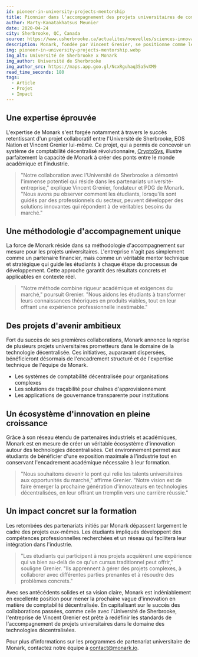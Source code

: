 ```yaml
---
id: pioneer-in-university-projects-mentorship
title: Pionnier dans l'accompagnement des projets universitaires de comptabilité décentralisée
author: Marty-Kanatakhatsus Meunier
date: 2020-04-24
city: Sherbrooke, QC, Canada
source: https://www.usherbrooke.ca/actualites/nouvelles/sciences-innovations-technologiques/details/42749
description: Monark, fondée par Vincent Grenier, se positionne comme le leader dans l'accompagnement des projets universitaires en technologies décentralisées, s'appuyant sur des collaborations réussies comme CryptoSys avec l'Université de Sherbrooke. L'entreprise offre un mentorat sur mesure pour transformer les connaissances académiques en solutions prêtes pour le marché, favorisant l'innovation et les compétences professionnelles chez les étudiants.
img: pioneer-in-university-projects-mentorship.webp
img_alt: Université de Sherbrooke x Monark
img_author: Université de Sherbrooke
img_author_src: https://maps.app.goo.gl/NcxRguhaq35a5vXM9
read_time_seconds: 180
tags:
  - Article
  - Projet
  - Impact
---
```


## Une expertise éprouvée

L'expertise de Monark s'est forgée notamment à travers le succès retentissant d'un projet collaboratif entre l'Université de Sherbrooke, EOS Nation et Vincent Grenier lui-même. Ce projet, qui a permis de concevoir un système de comptabilité décentralisé révolutionnaire, <a href="https://www.usherbrooke.ca/actualites/nouvelles/sciences-innovations-technologiques/details/42749" target="_blank">CryptoSys</a>, illustre parfaitement la capacité de Monark à créer des ponts entre le monde académique et l'industrie.

> "Notre collaboration avec l'Université de Sherbrooke a démontré l'immense potentiel qui réside dans les partenariats université-entreprise," explique Vincent Grenier, fondateur et PDG de Monark. "Nous avons pu observer comment les étudiants, lorsqu'ils sont guidés par des professionnels du secteur, peuvent développer des solutions innovantes qui répondent à de véritables besoins du marché."

## Une méthodologie d'accompagnement unique

La force de Monark réside dans sa méthodologie d'accompagnement sur mesure pour les projets universitaires. L'entreprise n'agit pas simplement comme un partenaire financier, mais comme un véritable mentor technique et stratégique qui guide les étudiants à chaque étape du processus de développement. Cette approche garantit des résultats concrets et applicables en contexte réel.

> "Notre méthode combine rigueur académique et exigences du marché," poursuit Grenier. "Nous aidons les étudiants à transformer leurs connaissances théoriques en produits viables, tout en leur offrant une expérience professionnelle inestimable."

## Des projets d'avenir ambitieux

Fort du succès de ses premières collaborations, Monark annonce la reprise de plusieurs projets universitaires prometteurs dans le domaine de la technologie décentralisée. Ces initiatives, auparavant dispersées, bénéficieront désormais de l'encadrement structuré et de l'expertise technique de l'équipe de Monark.

- Les systèmes de comptabilité décentralisée pour organisations complexes
- Les solutions de traçabilité pour chaînes d'approvisionnement
- Les applications de gouvernance transparente pour institutions

## Un écosystème d'innovation en pleine croissance

Grâce à son réseau étendu de partenaires industriels et académiques, Monark est en mesure de créer un véritable écosystème d'innovation autour des technologies décentralisées. Cet environnement permet aux étudiants de bénéficier d'une exposition maximale à l'industrie tout en conservant l'encadrement académique nécessaire à leur formation.

> "Nous souhaitons devenir le pont qui relie les talents universitaires aux opportunités du marché," affirme Grenier. "Notre vision est de faire émerger la prochaine génération d'innovateurs en technologies décentralisées, en leur offrant un tremplin vers une carrière réussie."

## Un impact concret sur la formation

Les retombées des partenariats initiés par Monark dépassent largement le cadre des projets eux-mêmes. Les étudiants impliqués développent des compétences professionnelles recherchées et un réseau qui facilitera leur intégration dans l'industrie.

> "Les étudiants qui participent à nos projets acquièrent une expérience qui va bien au-delà de ce qu'un cursus traditionnel peut offrir," souligne Grenier. "Ils apprennent à gérer des projets complexes, à collaborer avec différentes parties prenantes et à résoudre des problèmes concrets."

Avec ses antécédents solides et sa vision claire, Monark est indéniablement en excellente position pour mener la prochaine vague d'innovation en matière de comptabilité décentralisée. En capitalisant sur le succès des collaborations passées, comme celle avec l'Université de Sherbrooke, l'entreprise de Vincent Grenier est prête à redéfinir les standards de l'accompagnement de projets universitaires dans le domaine des technologies décentralisées.

Pour plus d'informations sur les programmes de partenariat universitaire de Monark, contactez notre équipe à <a href="mailto:contact+university@monark.io">contact@monark.io</a>.
